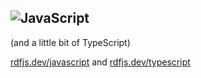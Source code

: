 ## ![JavaScript](./javascript-logo.png)

(and a little bit of TypeScript)

[rdfjs.dev/javascript](https://rdfjs.dev/rdf) and [rdfjs.dev/typescript](https://rdfjs.dev/typescript)